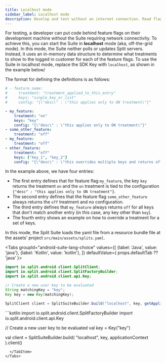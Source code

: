 ```yaml
---
title: Localhost mode
sidebar_label: Localhost mode
description: Develop and test without an internet connection. Read flag and segment definitions from a file.
---
```


For testing, a developer can put code behind feature flags on their development machine without the Suite requiring network connectivity. To achieve this, you can start the Suite in **localhost** mode (aka, off-the-grid mode). In this mode, the Suite neither polls or updates Split servers. Instead, it uses an in-memory data structure to determine what treatments to show to the logged in customer for each of the feature flags. To use the Suite in localhost mode, replace the SDK Key with `localhost`, as shown in the example below/

The format for defining the definitions is as follows:

```yaml title="YAML"
# - feature_name:
#     treatment: "treatment_applied_to_this_entry"
#     keys: "single_key_or_list"
#     config: "{\"desc\" : \"this applies only to ON treatment\"}"

- my_feature:
    treatment: "on"
    keys: "key"
    config: "{\"desc\" : \"this applies only to ON treatment\"}"
- some_other_feature:
    treatment: "off"
- my_feature:
    treatment: "off"
- other_feature:
    treatment: "off"
    keys: ["key_1", "key_2"]
    config: "{\"desc\" : \"this overrides multiple keys and returns off treatment for those keys\"}"
```

In the example above, we have four entries:

 * The first entry defines that for feature flag `my_feature`, the key `key` returns the treatment `on` and the `on` treatment is tied to the configuration `{"desc" : "this applies only to ON treatment"}`.
 * The second entry defines that the feature flag `some_other_feature` always returns the `off` treatment and no configuration.
 * The third entry defines that `my_feature` always returns `off` for all keys that don't match another entry (in this case, any key other than `key`).
 * The fourth entry shows an example on how to override a treatment for a set of keys.

In this mode, the Split Suite loads the yaml file from a resource bundle file at the assets' project `src/main/assets/splits.yaml`.


<Tabs
  groupId="android-suite-lang-choice"
  values={[
    {label: 'Java', value: 'java'},
    {label: 'Kotlin', value: 'kotlin'},
  ]} defaultValue={ props.defaultTab ?? 'java' }>
  <TabItem value="java">
```java
import io.split.android.client.SplitClient;
import io.split.android.client.SplitFactoryBuilder;
import io.split.android.client.api.Key;

// Create a new user key to be evaluated
String matchingKey = "key";
Key key = new Key(matchingKey);

SplitClient client = SplitSuiteBuilder.build("localhost", key, getApplicationContext()).client();
```
  </TabItem>
  <TabItem value="kotlin">
```kotlin
import io.split.android.client.SplitFactoryBuilder
import io.split.android.client.api.Key

// Create a new user key to be evaluated
val key = Key("key")

val client = SplitSuiteBuilder.build(
    "localhost",
    key,
    applicationContext
).client()
```
  </TabItem>
</Tabs>